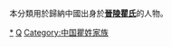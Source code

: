 {{Catnav|頁面分類|历史|歷史學|系譜學|漢族姓氏}}
{{Catnav|頁面分類|人文學科|歷史學|系譜學|漢族姓氏}}
{{Catnav|頁面分類|人类学|文化人类学|家世與傳承|系譜學|漢族姓氏}}

本分類用於歸納中國出身於'''[[晉陵瞿氏|晉陵瞿氏]]'''的人物。

[[Category:武進人|*]]
[[Category:常州家族|Q]]
[[Category:中国瞿姓家族|Category:中国瞿姓家族]]